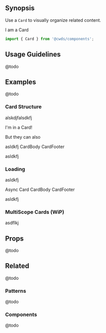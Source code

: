 
## Synopsis

Use a `Card` to visually organize related content.

<DemoCard>
  <Card className="mb-0">
    I am a Card
  </Card>
</DemoCard>

```jsx
import { Card } from '@cwds/components';
```

## Usage Guidelines

@todo

## Examples

<PropTable />

@todo

### Card Structure

alskdjfalsdkfj

<Card>I'm in a Card!</Card>

But they can also

<Card>
  <CardHeader>
    <CardTitle>asldkfj</CardTitle>
  </CardHeader>
  <CardBody>
    CardBody
  </CardBody>
  <CardFooter>
    CardFooter
  </CardFooter>
</Card>

asldkfj

### Loading

asldkfj

<Card loading>
  <CardHeader>
    <CardTitle>Async Card</CardTitle>
  </CardHeader>
  <CardBody>
    CardBody
  </CardBody>
  <CardFooter>
    CardFooter
  </CardFooter>
</Card>

asldkfj

### MultiScope Cards (WiP)

asdflkj

<MultiScopeCardExample />

## Props

@todo

## Related

@todo

### Patterns

@todo

### Components

@todo
